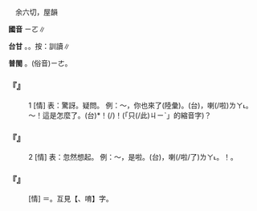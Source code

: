
=={{ruby|唷|ㄧㄛ}}==

　余六切，屋韻

'''國音''' <rt>ㄧㄛ</rt>∥

'''台甘''' {{ruby|(文)|ㄧㆦㆶ ͘}}。{{ruby|(語)|ㆮㆷ ͘}}。按：訓讀∥

'''普閩''' {{ruby|(文)|ㄧㆦㆶ ͘}}。(俗音)<rt>ㄧㄜ</rt>{{ruby|、|ㄧㄛ}}。

    

==='''『{{ruby|唷|ㄧㄛ}}』'''===
:1  [情] 表：驚訝。疑問。 例：～，你也來了(陸彙)。(台){{ruby|唉|ㄞ}}，{{ruby|汝|·ㄌㄧˋ}}{{ruby|亦|ㄧㄚㆷ ͘}}{{ruby|來|ㄌㄞˊ}}喇(/啦)<rt>ㄌㄚ˪</rt>。 ～！這是怎麼了。(台){{ruby|噯|ㄞㆷ ͘}}*！{{ruby|唉|ㄞ}}(/{{ruby|唉|ㄞ}}{{ruby|唷|ㄧㄜㆷ ͘}})！{{ruby|<mark>&#xffacb;</mark>|ㄗㆤ}}(「只(/此)<rt>ㄐㄧˋ</rt>{{ruby|個|ㆤˊ}}」的縮音字){{ruby|是|ㄒㄧ˫}}{{ruby|按|ㄢ˪}}{{ruby|怎|ㄗㄨㆩˋ}}{{ruby|樣|ㄧㆧ˫/ㄧㆫˊ}}{{ruby|仔|ㄚ}}{{ruby|咧|ㄌㆤ˪}}？
    

==='''『{{ruby|唷|ㄧㄛ}}』'''===
:2  [情] 表：忽然想起。 例：～，是啦。(台){{ruby|啊|ㄚ˪}}{{ruby|阿|ㄚ}}，{{ruby|著|ㄉㄧㄜㆷ ͘}}喇(/啦/了)<rt>ㄌㄚ˪</rt>。{{ruby|( )|ㆥㆷ}}{{ruby|( )|ㆤˊ}}！{{ruby|有|ㄨ˫}}{{ruby|影|ㄧㆩˋ}}{{ruby|<mark>&#xffbfd;</mark>|ㄏㆧㆷ}}{{ruby|喔|ㆦ˪}}。
    

==='''『{{ruby|啊|ㄛ}}{{ruby|唷|ㄧㄛ}}』'''===
: [情] ＝{{ruby|喔|ㄛ}}{{ruby|唷|ㄧㄛ}}。互見【{{ruby|啊|ㄚ}}、唷】字。
    
